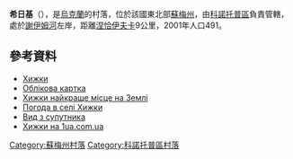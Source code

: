 {{coord|51|21|49|N|33|34|59|E|scale:100000_region:UA|display=title}}

'''希日基'''（{{lang-uk|Хижки}}），是[[烏克蘭|烏克蘭]]的村落，位於該國東北部[[蘇梅州|蘇梅州]]，由[[科諾托普區|科諾托普區]]負責管轄，處於[[謝伊姆河|謝伊姆河]]左岸，距離[[涅恰伊夫卡_(布倫區)|涅恰伊夫卡]]9公里，2001年人口491。

==參考資料==
*[http://w1.c1.rada.gov.ua/pls/z7502/A005?rdat1=20.03.2011&rf7571=29083 Хижки]{{dead link|date=2018年2月 |bot=InternetArchiveBot |fix-attempted=yes }}
*[http://w1.c1.rada.gov.ua/pls/z7502/A005?rdat1=20.03.2011&rf7571=29083 Облікова картка]{{dead link|date=2018年2月 |bot=InternetArchiveBot |fix-attempted=yes }}
* [https://web.archive.org/web/20141220085424/http://www.hyzhky.com/ Хижки найкраще місце на Землі]
* [http://weather.in.ua/ua/symskaja/27307 Погода в селі Хижки] {{Wayback|url=http://weather.in.ua/ua/symskaja/27307 |date=20210101151452 }}
* [http://www.gpslib.ru/mapsearch/object/ХИЖКИ/ Вид з супутника]{{Dead link|date=2018年5月 |bot=InternetArchiveBot |fix-attempted=no }}
* [http://www.1ua.com.ua/c29146 Хижки на 1ua.com.ua] {{Wayback|url=http://www.1ua.com.ua/c29146 |date=20210101151500 }}

{{DEFAULTSORT:Хижки}}

[[Category:蘇梅州村落|Category:蘇梅州村落]]
[[Category:科諾托普區村落|Category:科諾托普區村落]]


{{Sumy-geo-stub}}